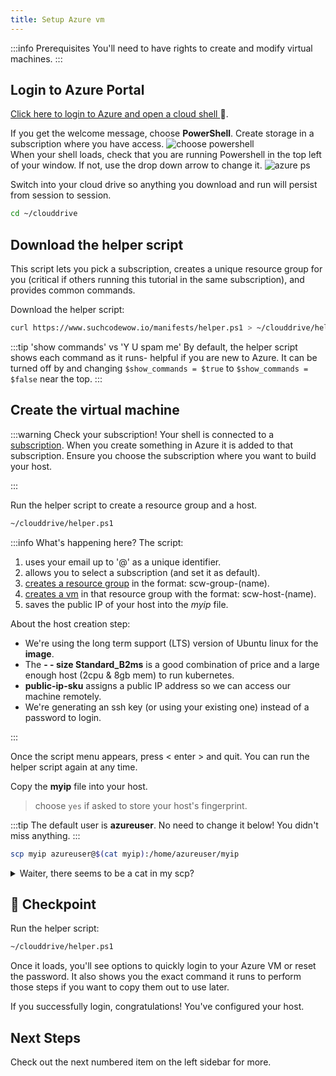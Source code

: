 ---
title: Setup Azure vm
---

:::info Prerequisites
You'll need to have rights to create and modify virtual machines.
:::

## Login to Azure Portal

[Click here to login to Azure and open a cloud shell ](https://portal.azure.com/#cloudshell):link:.

If you get the welcome message, choose **PowerShell**. Create storage in a subscription where you have access.
![choose powershell](../../../../img/choose_powershell.jpg)  
When your shell loads, check that you are running Powershell in the top left of your window. If not, use the drop down arrow to change it.
![azure ps](../../../../img/powershell.png)

Switch into your cloud drive so anything you download and run will persist from session to session.

```bash
cd ~/clouddrive
```

## Download the helper script

This script lets you pick a subscription, creates a unique resource group for you (critical if others running this tutorial in the same subscription), and provides common commands.

Download the helper script:

```bash
curl https://www.suchcodewow.io/manifests/helper.ps1 > ~/clouddrive/helper.ps1
```

:::tip 'show commands' vs 'Y U spam me'
By default, the helper script shows each command as it runs- helpful if you are new to Azure. It can be turned off by and changing `$show_commands = $true` to `$show_commands = $false` near the top.
:::

## Create the virtual machine

:::warning Check your subscription!
Your shell is connected to a [subscription](https://docs.microsoft.com/en-us/microsoft-365/enterprise/subscriptions-licenses-accounts-and-tenants-for-microsoft-cloud-offerings?view=o365-worldwide). When you create something in Azure it is added to that subscription.
Ensure you choose the subscription where you want to build your host.

:::

Run the helper script to create a resource group and a host.

```bash
~/clouddrive/helper.ps1
```

:::info What's happening here?
The script:

1. uses your email up to '@' as a unique identifier.
1. allows you to select a subscription (and set it as default).
1. [creates a resource group](https://docs.microsoft.com/en-us/cli/azure/group?view=azure-cli-latest) in the format: scw-group-(name).
1. [creates a vm](https://docs.microsoft.com/en-us/cli/azure/vm?view=azure-cli-latest#az-vm-create) in that resource group with the format: scw-host-(name).
1. saves the public IP of your host into the _myip_ file.

About the host creation step:

- We're using the long term support (LTS) version of Ubuntu linux for the **image**.
- The **- - size Standard_B2ms** is a good combination of price and a large enough host (2cpu & 8gb mem) to run kubernetes.
- **public-ip-sku** assigns a public IP address so we can access our machine remotely.
- We're generating an ssh key (or using your existing one) instead of a password to login.

:::

Once the script menu appears, press < enter > and quit. You can run the helper script again at any time.

Copy the **myip** file into your host.

> choose `yes` if asked to store your host's fingerprint.

:::tip
The default user is **azureuser**. No need to change it below! You didn't miss anything.
:::

```bash
scp myip azureuser@$(cat myip):/home/azureuser/myip
```

<details>
  <summary>Waiter, there seems to be a cat in my scp?</summary>SCP is the secure copy command. We're using it to copy
  the myip file to your host to use later. The cat command outputs the file contents (just the ip address in this case)
  and the $() part means "run whatever command is in here". In the end, scp gets the azure user name and the IP of the
  host. The part after ':' is the folder and filename on your host where scp saves the file.
</details>

## :checkered_flag: Checkpoint

Run the helper script:

```bash
~/clouddrive/helper.ps1
```

Once it loads, you'll see options to quickly login to your Azure VM or reset the password. It also shows you the exact command it runs to perform those steps if you want to copy them out to use later.

If you successfully login, congratulations! You've configured your host.

## Next Steps

Check out the next numbered item on the left sidebar for more.
